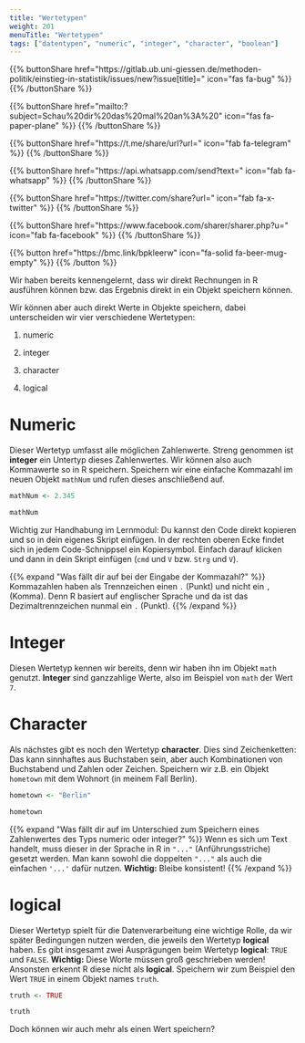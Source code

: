 ```yaml
---
title: "Wertetypen"
weight: 201
menuTitle: "Wertetypen"
tags: ["datentypen", "numeric", "integer", "character", "boolean"]
---
```


{{% buttonShare href=\"https\:\/\/gitlab.ub.uni-giessen.de\/methoden-politik\/einstieg-in-statistik\/issues\/new?issue[title]=\" icon=\"fas fa-bug\" %}} {{% /buttonShare %}} 

{{% buttonShare href=\"mailto\:?subject=Schau\%20dir\%20das\%20mal\%20an\%3A\%20\" icon=\"fas fa-paper-plane\" %}} {{% /buttonShare %}}

{{% buttonShare href=\"https\:\/\/t.me\/share\/url?url=\" icon=\"fab fa-telegram\" %}} {{% /buttonShare %}}

{{% buttonShare href=\"https\:\/\/api.whatsapp.com\/send?text=\" icon=\"fab fa-whatsapp\" %}} {{% /buttonShare %}}

{{% buttonShare href=\"https\:\/\/twitter.com\/share?url=\" icon=\"fab fa-x-twitter\" %}} {{% /buttonShare %}}

{{% buttonShare href=\"https\:\/\/www.facebook.com\/sharer\/sharer.php?u=\" icon=\"fab fa-facebook\" %}} {{% /buttonShare %}}

{{% button href=\"https\:\/\/bmc.link\/bpkleerw\" icon=\"fa-solid fa-beer-mug-empty\" %}} {{% /button %}}

Wir haben bereits kennengelernt, dass wir direkt Rechnungen in R ausführen können bzw. das Ergebnis direkt in ein Objekt speichern können. 

Wir können aber auch direkt Werte in Objekte speichern, dabei unterscheiden wir vier verschiedene Wertetypen:

1. numeric

1. integer

1. character

1. logical

# Numeric
Dieser Wertetyp umfasst alle möglichen Zahlenwerte. Streng genommen ist **integer** ein Untertyp dieses Zahlenwertes. Wir können also auch Kommawerte so in R speichern. Speichern wir eine einfache Kommazahl im neuen Objekt `mathNum` und rufen dieses anschließend auf. 

```r
mathNum <- 2.345

mathNum
```

Wichtig zur Handhabung im Lernmodul: Du kannst den Code direkt kopieren und so in dein eigenes Skript einfügen. In der rechten oberen Ecke findet sich in jedem Code-Schnippsel ein Kopiersymbol. Einfach darauf klicken und dann in dein Skript einfügen (`cmd` und `V` bzw. `Strg` und `V`).

{{% expand \"Was fällt dir auf bei der Eingabe der Kommazahl?\" %}}
Kommazahlen haben als Trennzeichen einen `.` (Punkt) und nicht ein `,` (Komma). Denn R basiert auf englischer Sprache und da ist das Dezimaltrennzeichen nunmal ein `.` (Punkt).
{{% /expand %}}

# Integer
Diesen Wertetyp kennen wir bereits, denn wir haben ihn im Objekt `math` genutzt. **Integer** sind ganzzahlige Werte, also im Beispiel von `math` der Wert `7`. 

# Character
Als nächstes gibt es noch den Wertetyp **character**. Dies sind Zeichenketten: Das kann sinnhaftes aus Buchstaben sein, aber auch Kombinationen von Buchstabend und Zahlen oder Zeichen. Speichern wir z.B. ein Objekt `hometown` mit dem Wohnort (in meinem Fall Berlin). 

```r
hometown <- "Berlin"

hometown
```

{{% expand \"Was fällt dir auf im Unterschied zum Speichern eines Zahlenwertes des Typs numeric oder integer?\" %}}
Wenn es sich um Text handelt, muss dieser in der Sprache in R in `"..."` (Anführungsstriche) gesetzt werden. Man kann sowohl die doppelten `"..."` als auch die einfachen `'...'` dafür nutzen. **Wichtig:** Bleibe konsistent! 
{{% /expand %}}

# logical
Dieser Wertetyp spielt für die Datenverarbeitung eine wichtige Rolle, da wir später Bedingungen nutzen werden, die jeweils den Wertetyp **logical** haben. Es gibt insgesamt zwei Ausprägungen beim Wertetyp **logical**: `TRUE` und `FALSE`. **Wichtig:** Diese Worte müssen groß geschrieben werden! Ansonsten erkennt R diese nicht als **logical**. Speichern wir zum Beispiel den Wert `TRUE` in einem Objekt names `truth`. 

```r
truth <- TRUE

truth
```

Doch können wir auch mehr als einen Wert speichern?